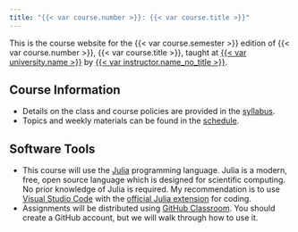 ```yaml
---
title: "{{< var course.number >}}: {{< var course.title >}}"
---
```


This is the course website for the {{< var course.semester >}} edition of {{< var course.number >}}, {{< var course.title >}}, taught at [{{< var university.name >}}]({{< var university.url >}}) by [{{< var instructor.name_no_title >}}]({{< var instructor.url >}}).

## Course Information

- Details on the class and course policies are provided in the [syllabus](syllabus.html).
- Topics and weekly materials can be found in the [schedule](schedule.html).

## Software Tools

- This course will use the [Julia](https://julialang.org) programming language. Julia is a modern, free, open source language which is designed for scientific computing. No prior knowledge of Julia is required. My recommendation is to use [Visual Studio Code](https://code.visualstudio.com/) with the [official Julia extension](https://code.visualstudio.com/docs/languages/julia) for coding.
- Assignments will be distributed using [GitHub Classroom](https://github.com). You should create a GitHub account, but we will walk through how to use it. 